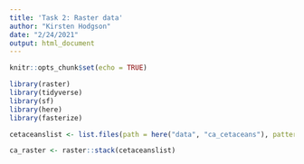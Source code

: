 ```yaml
---
title: 'Task 2: Raster data'
author: "Kirsten Hodgson"
date: "2/24/2021"
output: html_document
---
```


```r
knitr::opts_chunk$set(echo = TRUE)

library(raster)
library(tidyverse)
library(sf)
library(here)
library(fasterize)

cetaceanslist <- list.files(path = here("data", "ca_cetaceans"), pattern = "*.tif", full.names = TRUE)

ca_raster <- raster::stack(cetaceanslist)
```

